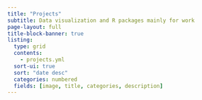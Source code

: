 ```yaml
---
title: "Projects"
subtitle: Data visualization and R packages mainly for work
page-layout: full
title-block-banner: true
listing: 
  type: grid
  contents:
    - projects.yml
  sort-ui: true
  sort: "date desc"
  categories: numbered
  fields: [image, title, categories, description]
---
```



